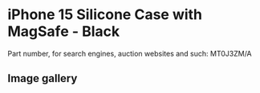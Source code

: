 
# iPhone 15 Silicone Case with MagSafe - Black

Part number, for search engines, auction websites and such: MT0J3ZM/A

## Image gallery

<div style={{ width: "768px" }}>
  <GalleryComponent
    images={[
      {
        original: "/everysource/MT0J3.png",
        thumbnail: "/everypreview/MT0J3.png",
      },
      {
        original: "/everysource/MT0J3_AV1.png",
        thumbnail: "/everypreview/MT0J3_AV1.png",
      },
      {
        original: "/everysource/MT0J3_AV2.png",
        thumbnail: "/everypreview/MT0J3_AV2.png",
      },
      {
        original: "/everysource/MT0J3_AV3.png",
        thumbnail: "/everypreview/MT0J3_AV3.png",
      },
      {
        original: "/everysource/MT0J3_AV4.png",
        thumbnail: "/everypreview/MT0J3_AV4.png",
      },
      {
        original: "/everysource/MT0J3_AV5.png",
        thumbnail: "/everypreview/MT0J3_AV5.png",
      },
      {
        original: "/everysource/MT0J3_AV6.png",
        thumbnail: "/everypreview/MT0J3_AV6.png",
      }
    ]}
  />
</div>